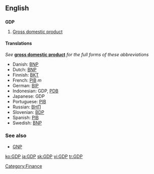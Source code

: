 ==English==
==={{initialism}}===
'''GDP'''
{{wikipedia}}

#[[Gross domestic product]]

====Translations====
''See'' '''[[gross domestic product]]''' ''for the full forms of these abbreviations''
{{top}}
*Danish: [[BNP]]
*Dutch: [[BNP]]
*Finnish: [[BKT]]
*French: [[PIB]] ''m''
*German: [[BIP]]
*Indonesian: GDP, [[PDB]]
*Japanese: GDP
*Portuguese: [[PIB]]
*Russian: [[ВНП]]
*Slovenian: [[BDP]]
*Spanish: [[PIB]]
*Swedish: [[BNP]]
{{bottom}}

===See also===
*[[GNP]]

[[Category:Finance]]

[[ko:GDP]]
[[ja:GDP]]
[[sk:GDP]]
[[vi:GDP]]
[[tr:GDP]]